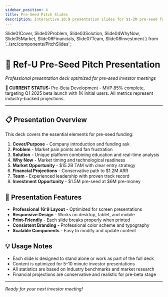 ```yaml
---
sidebar_position: 4
title: Pre-Seed Pitch Slides
description: Interactive 16:9 presentation slides for $1-2M pre-seed funding round
---
```


  Slide01Cover,
  Slide02Problem,
  Slide03Solution,
  Slide04WhyNow,
  Slide05Market,
  Slide06Financials,
  Slide07Team,
  Slide08Investment
} from '../src/components/PitchSlides';

# 🎯 Ref-U Pre-Seed Pitch Presentation

*Professional presentation deck optimized for pre-seed investor meetings*

<div style={{background: '#e0f2fe', border: '2px solid #0277bd', borderRadius: '8px', padding: '1rem', margin: '1rem 0', fontSize: '0.9rem', color: '#01579b'}}>
<strong>🚨 CURRENT STATUS:</strong> Pre-Beta Development - MVP 85% complete, targeting Q1 2025 beta launch with 1K initial users. All metrics represent industry-backed projections.
</div>

<Slide01Cover />

<Slide02Problem />

<Slide03Solution />

<Slide04WhyNow />

<Slide05Market />

<Slide06Financials />

<Slide07Team />

<Slide08Investment />

---

## 📋 **Presentation Overview**

This deck covers the essential elements for pre-seed funding:

1. **Cover/Purpose** - Company introduction and funding ask
2. **Problem** - Market pain points and fan frustration
3. **Solution** - Unique platform combining education and real-time analysis
4. **Why Now** - Market timing and technological readiness
5. **Market Opportunity** - $15.2B TAM with clear entry strategy
6. **Financial Projections** - Conservative path to $1.2M ARR
7. **Team** - Experienced leadership with proven track record
8. **Investment Opportunity** - $1.5M pre-seed at $6M pre-money

## 🎨 **Presentation Features**

- **Professional 16:9 Layout** - Optimized for screen presentations
- **Responsive Design** - Works on desktop, tablet, and mobile
- **Print-Friendly** - Each slide breaks properly when printed
- **Consistent Branding** - Professional color scheme and typography
- **Scalable Components** - Easy to modify and update content

## 💡 **Usage Notes**

- Each slide is designed to stand alone or work as part of the full deck
- Content is optimized for 5-10 minute investor presentations
- All statistics are based on industry benchmarks and market research
- Financial projections are conservative and realistic for pre-beta stage

---

*Ready for your next investor meeting!*

